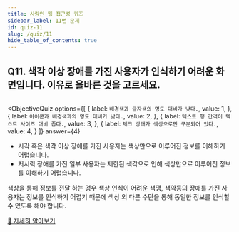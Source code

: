 ```yaml
---
title: 사람인 웹 접근성 퀴즈
sidebar_label: 11번 문제
id: quiz-11
slug: /quiz/11
hide_table_of_contents: true
---
```


## Q11. 색각 이상 장애를 가진 사용자가 인식하기 어려운 화면입니다. 이유로 올바른 것을 고르세요.


<FigureBox>
  <img src={useBaseUrl("/img/a11y/quiz-color.png")} alt="" />
</FigureBox>


<ObjectiveQuiz
  options={[
    {
      label: `배경색과 글자색의 명도 대비가 낮다.`,
      value: 1,
    },
    {
      label: `아이콘과 배경색과의 명도 대비가 낮다.`,
      value: 2,
    },
    {
      label: `텍스트 행 간격이 텍스트 사이즈 대비 좁다.`,
      value: 3,
    },
    {
      label: `체크 상태가 색상으로만 구분되어 있다.`,
      value: 4,
    }
  ]}
  answer={4}
>
  <Correct>
    <ul>
      <li>시각 혹은 색각 이상 장애를 가진 사용자는 색상만으로 이루어진 정보를 이해하기 어렵습니다.</li>
      <li>저시력 장애를 가진 일부 사용자는 제한된 색각으로 인해 색상만으로 이루어진 정보를 이해하기 어렵습니다.</li>
    </ul>    
  </Correct>
  <p>색상을 통해 정보를 전달 하는 경우 색상 인식이 어려운 색맹, 색약등의 장애를 가진 사용자는 정보를 인식하기 어렵기 때문에 색상 외 다른 수단을 통해 동일한 정보를 인식할 수 있도록 해야 합니다.</p>
  <a href="https://sri-fe1.notion.site/398b09b86a8440c9b918d50bbea82b74">
    🔎 자세히 알아보기
  </a>
</ObjectiveQuiz>
